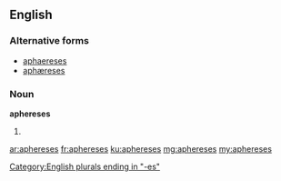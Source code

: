 ==English==

===Alternative forms===
* [[aphaereses]]
* [[aphæreses]]

===Noun===
'''aphereses''' {{p}}

# {{plural of|apheresis|lang=en}}

[[Category:English plurals ending in "-es"]]

[[ar:aphereses]]
[[fr:aphereses]]
[[ku:aphereses]]
[[mg:aphereses]]
[[my:aphereses]]